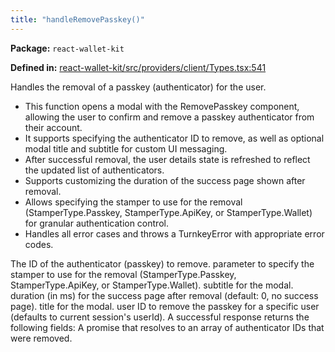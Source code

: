 ```yaml
---
title: "handleRemovePasskey()"
---
```



<p><strong>Package:</strong> <code>react-wallet-kit</code></p>

<p><strong>Defined in:</strong> <a href="https://github.com/tkhq/sdk/blob/main/packages/react-wallet-kit/src/providers/client/Types.tsx#L541">react-wallet-kit/src/providers/client/Types.tsx:541</a></p>

<H3Bordered text="Overview" />

Handles the removal of a passkey (authenticator) for the user.

<ul>
  <li>This function opens a modal with the RemovePasskey component, allowing the user to confirm and remove a passkey authenticator from their account.</li>
  <li>It supports specifying the authenticator ID to remove, as well as optional modal title and subtitle for custom UI messaging.</li>
  <li>After successful removal, the user details state is refreshed to reflect the updated list of authenticators.</li>
  <li>Supports customizing the duration of the success page shown after removal.</li>
  <li>Allows specifying the stamper to use for the removal (StamperType.Passkey, StamperType.ApiKey, or StamperType.Wallet) for granular authentication control.</li>
  <li>Handles all error cases and throws a TurnkeyError with appropriate error codes.</li>
</ul>

<H3Bordered text="Parameters" />

<ParamField body="params" type='object' required={true} path="params" >
  <Expandable title="params details">
    <NestedParam parentKey="params" childKey="authenticatorId" type='string' required={true}>
The ID of the authenticator (passkey) to remove.
</NestedParam>
    <NestedParam parentKey="params" childKey="stampWith" type='StamperType' required={false}>
parameter to specify the stamper to use for the removal (StamperType.Passkey, StamperType.ApiKey, or StamperType.Wallet).
</NestedParam>
    <NestedParam parentKey="params" childKey="subTitle" type='string' required={false}>
subtitle for the modal.
</NestedParam>
    <NestedParam parentKey="params" childKey="successPageDuration" type='number' required={false}>
duration (in ms) for the success page after removal (default: 0, no success page).
</NestedParam>
    <NestedParam parentKey="params" childKey="title" type='string' required={false}>
title for the modal.
</NestedParam>
    <NestedParam parentKey="params" childKey="userId" type='string' required={false}>
user ID to remove the passkey for a specific user (defaults to current session's userId).
</NestedParam>
  </Expandable>
</ParamField>

<H3Bordered text="Response" />
A successful response returns the following fields:

<ResponseField name="returns" type="string[]" required={true}>
  A promise that resolves to an array of authenticator IDs that were removed.
</ResponseField>
